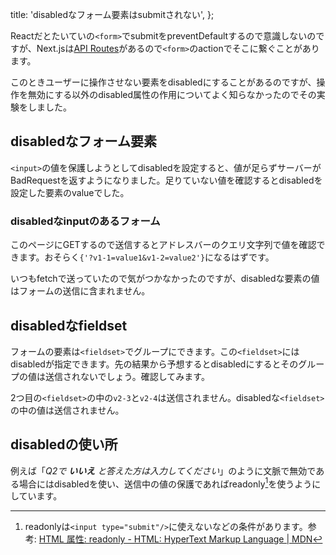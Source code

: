   title: 'disabledなフォーム要素はsubmitされない',
};

Reactだとたいていの`<form>`でsubmitをpreventDefaultするので意識しないのですが、Next.jsは[API Routes](https://nextjs.org/docs/api-routes/introduction)があるので`<form>`のactionでそこに繋ぐことがあります。

このときユーザーに操作させない要素をdisabledにすることがあるのですが、操作を無効にする以外のdisabled属性の作用についてよく知らなかったのでその実験をしました。

## disabledなフォーム要素

`<input>`の値を保護しようとしてdisabledを設定すると、値が足らずサーバーがBadRequestを返すようになりました。足りていない値を確認するとdisabledを設定した要素のvalueでした。

### disabledなinputのあるフォーム

このページにGETするので送信するとアドレスバーのクエリ文字列で値を確認できます。おそらく`{'?v1-1=value1&v1-2=value2'}`になるはずです。


<figure>
  <Form1 />
</figure>

いつもfetchで送っていたので気がつかなかったのですが、disabledな要素の値はフォームの送信に含まれません。

## disabledなfieldset

フォームの要素は`<fieldset>`でグループにできます。この`<fieldset>`にはdisabledが指定できます。先の結果から予想するとdisabledにするとそのグループの値は送信されないでしょう。確認してみます。


<Form2 />

2つ目の`<fieldset>`の中の`v2-3`と`v2-4`は送信されません。disabledな`<fieldset>`の中の値は送信されません。

## disabledの使い所

例えば「_Q2で **いいえ** と答えた方は入力してください_」のように文脈で無効である場合にはdisabledを使い、送信中の値の保護であればreadonly[^1]を使うようにしています。

[^1]: readonlyは`<input type="submit"/>`に使えないなどの条件があります。参考: [HTML 属性: readonly - HTML: HyperText Markup Language | MDN](https://developer.mozilla.org/ja/docs/Web/HTML/Attributes/readonly)
